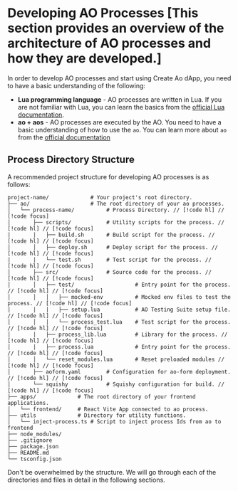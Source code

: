 # Developing AO Processes [This section provides an overview of the architecture of AO processes and how they are developed.]

In order to develop AO processes and start using Create Ao dApp, you need to have a basic understanding of the following:

- **Lua programming language** - AO processes are written in Lua. If you are not familiar with Lua, you can learn the basics from the [official Lua documentation](https://www.lua.org/manual/5.1/).
- **ao + aos** - AO processes are executed by the AO. You need to have a basic understanding of how to use the `ao`. You can learn more about `ao` from the [official documentation](https://cookbook_ao.g8way.io/welcome/index.html)

## Process Directory Structure
A recommended project structure for developing AO processes is as follows:

```
project-name/             # Your project's root directory.
├── ao/                   # The root directory of your ao processes.
│   └── process-name/          # Process Directory. // [!code hl] // [!code focus]
│       ├── scripts/           # Utility scripts for the process. // [!code hl] // [!code focus]
|       |   ├── build.sh       # Build script for the process. // [!code hl] // [!code focus]
│       │   ├── deploy.sh      # Deploy script for the process. // [!code hl] // [!code focus]
|       |   └── test.sh        # Test script for the process. // [!code hl] // [!code focus]
│       ├── src/               # Source code for the process. // [!code hl] // [!code focus]
│       │   ├── test/                   # Entry point for the process. // [!code hl] // [!code focus]
│       │   │   ├── mocked-env          # Mocked env files to test the process. // [!code hl] // [!code focus]
|       |   |   ├── setup.lua           # AO Testing Suite setup file. // [!code hl] // [!code focus]
│       │   │   └── process_test.lua    # Test script for the process. // [!code hl] // [!code focus]
│       |   ├── process_lib.lua         # Library for the process. // [!code hl] // [!code focus]
│       |   ├── process.lua             # Entry point for the process. // [!code hl] // [!code focus]
│       │   └── reset_modules.lua       # Reset preloaded modules // [!code hl] // [!code focus]
│       ├── aoform.yaml        # Configuration for ao-form deployment. // [!code hl] // [!code focus]
│       └── squishy            # Squishy configuration for build. // [!code hl] // [!code focus]
├── apps/             # The root directory of your frontend applications.
│   └── frontend/     # React Vite App connected to ao process.
├── utils             # Directory for utility functions.
│   └── inject-process.ts # Script to inject process Ids from ao to frontend 
├── node_modules/
├── .gitignore
├── package.json
├── README.md
└── tsconfig.json
```

Don't be overwhelmed by the structure. We will go through each of the directories and files in detail in the following sections.
